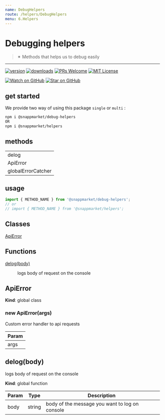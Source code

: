 ```yaml
---
name: DebugHelpers
route: /helpers/DebugHelpers
menu: 6.Helpers
---
```



# Debugging helpers
> ✴ Methods that helps us to debug easily
----

[![version](https://img.shields.io/npm/v/@snappmarket/debug-helpers.svg?style=flat-square)](https://www.npmjs.com/package/@snappmarket/debug-helpers)
[![downloads](https://img.shields.io/npm/dm/@snappmarket/debug-helpers.svg?style=flat-square)](http://www.npmtrends.com/@snappmarket/debug-helpers)
[![PRs Welcome](https://img.shields.io/badge/PRs-welcome-brightgreen.svg?style=flat-square)](http://makeapullrequest.com)
[![MIT License](https://img.shields.io/npm/l/@snappmarket/debug-helpers.svg?style=flat-square)](https://github.com/snappmarket/frontend-toolbox/tree/master/packages/useDidUpdateEffect/blob/master/LICENSE.md)

[![Watch on GitHub](https://img.shields.io/github/watchers/snappmarket/frontend-toolbox.svg?style=social)](https://github.com/snappmarket/frontend-toolbox/watchers)
[![Star on GitHub](https://img.shields.io/github/stars/snappmarket/frontend-toolbox.svg?style=social)](https://github.com/snappmarket/frontend-toolbox/stargazers)

## get started 
We provide two way of using this package `single` or `multi` :
```bash
npm i @snappmarket/debug-helpers
OR
npm i @snappmarket/helpers
```


## methods
|        |
| ------ |
| delog                                                 |  
| ApiError                                                 |  
| globalErrorCatcher                                                 |  

## usage 
```javascript
import { METHOD_NAME } from '@snappmarket/debug-helpers';
// or 
// import { METHOD_NAME } from '@snappmarket/helpers';
```

## Classes

<dl>
<dt><a href="#ApiError">ApiError</a></dt>
<dd></dd>
</dl>

## Functions

<dl>
<dt><a href="#delog">delog(body)</a></dt>
<dd><p>logs body of request on the console</p>
</dd>
</dl>

<a name="ApiError"></a>

## ApiError
**Kind**: global class  
<a name="new_ApiError_new"></a>

### new ApiError(args)
Custom error handler to api requests


| Param |
| --- |
| args | 

<a name="delog"></a>

## delog(body)
logs body of request on the console

**Kind**: global function  

| Param | Type | Description |
| --- | --- | --- |
| body | string | body of the message you want to log on console |

